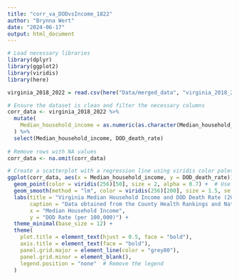 ```yaml
---
title: "corr_va_DODvsIncome_1822"
author: "Brynna Wert"
date: "2024-06-17"
output: html_document
---
```


```R
# Load necessary libraries
library(dplyr)
library(ggplot2)
library(viridis)
library(here)
```

```r
virginia_2018_2022 = read.csv(here("Data/merged_data", "virginia_2018_2022.csv"), sep = ",", header = TRUE)
```

```R
# Ensure the dataset is clean and filter the necessary columns
corr_data <- virginia_2018_2022 %>%
  mutate(
    Median_household_income = as.numeric(as.character(Median_household_income)),
  ) %>%
  select(Median_household_income, DOD_death_rate)
 
# Remove rows with NA values
corr_data <- na.omit(corr_data)
```

```R
# Create a scatterplot with a regression line using viridis color palette
ggplot(corr_data, aes(x = Median_household_income, y = DOD_death_rate)) +
  geom_point(color = viridis(256)[50], size = 2, alpha = 0.7) +  # Use a consistent viridis color for points with transparency
  geom_smooth(method = "lm", color = viridis(256)[200], size = 1.5, se = FALSE) +  # Add a prominent regression line
  labs(title = "Virginia Median Household Income and DOD Death Rate (2018-2022)",
       caption = "Data obtained from the County Health Rankings and National Center for Health Statistics (CDC)",
       x = "Median Household Income",
       y = "DOD Rate (per 100,000)") +
  theme_minimal(base_size = 12) +
  theme(
    plot.title = element_text(hjust = 0.5, face = "bold"),
    axis.title = element_text(face = "bold"),
    panel.grid.major = element_line(color = "grey80"),
    panel.grid.minor = element_blank(),
    legend.position = "none"  # Remove the legend
  )
```
